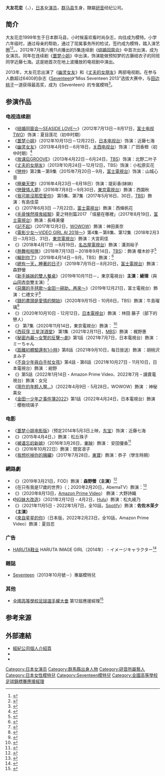 {{noteTA
|G1=JP Show
}}
{{艺人
| 类型     = 女演员
| 姓名     = 大友 花恋
| 图片     = 
| 原名     = {{lang|ja|大澤 花恋}}
| 外文名   = {{lang|ja|大友 花恋}}
| 外文     = ja
| 罗马拼音 = Otomo Karen 
| 国籍     = {{JPN}} 
| 出生日期 = {{birth_date_and _age|1999|10|9}}
| 出生地点 = {{flag|Japan|1990}}[[群马县|群马县]][[高崎市|高崎市]]
| 职业     = [[演员|演员]]、[[模特儿|模特儿]] 
| 語言     = [[日語|日語]]
| 教育程度 = 
| 出道作   = 《[[结婚同窗会|结婚同窗会〜SEASIDE LOVE〜]]》
| 出道日期 = {{start date and age|2012}}
| 活跃年代 = 2012年至今 
| 代表作   = '''電影'''<br />《[[恶梦小姐|噩梦小姐]]》<br/>《[[幽灵女友|幽灵女友]]》<br/>《[[我想吃掉你的胰臟|我想吃掉你的胰臟]]》<hr />'''電視劇'''<br />《[[戀仲|戀仲]]》<br />《[[熱舞啦啦隊|熱舞啦啦隊]]》
| 经纪公司 = [[研音|研音]]
| imdb     = 6046356
| 官方网站 = {{Official|https://www.ken-on.co.jp/artists/otomo/}}
}}
{{japanese|japanese=大友 花恋|kana=おおとも かれん|romaji=Otomo Karen}}
{{japanese|japanese=大澤 花恋|kana=おおさわ　かれん|romaji=Osawa Karen}}

'''大友花恋'''（{{jpn|j=大友 花恋|hg=おおとも かれん|rm=Otomo Karen}}，{{bd|1999年|10月9日|||catIdx=Otomo Karen}}），[[日本|日本]]女[[演员|演员]]，[[群马县|群马县]]生身，隸屬[[研音|研音]]经纪公司。

==简介==
大友花恋1999年生于日本群马县，小时候喜欢看时尚杂志，向往成为模特。小学六年级时，通过母亲的帮助，通过了现属事务所的检试，签约成为模特，踏入演艺圈<ref>{{cite web|script-title=ja:【注目の新人】大友花恋インタビュー|url=http://tvfan.kyodo.co.jp/feature-interview/interview/57426|publisher=Audition & Debut|date=2013-10-07|accessdate=2013-11-03|language=ja|archive-date=2019-12-28|archive-url=https://web.archive.org/web/20191228221139/https://tvfan.kyodo.co.jp/feature-interview/interview/57426|dead-url=no}}</ref><ref>{{cite web|script-title=ja:【気になるＰＥＲＳＯＮ２０１３】大友花恋　ドラマ「夫のカノジョ」|url=http://tvfan.kyodo.co.jp/feature-interview/interview/57426|publisher=テレビファン・ウェブ|language=ja|date=2013-10-22|accessdate=2013-11-03|archive-date=2019-12-28|archive-url=https://web.archive.org/web/20191228221139/https://tvfan.kyodo.co.jp/feature-interview/interview/57426|dead-url=no}}</ref>。。2012年7月周六晚11点播出的5集连续剧《[[结婚同窗会|结婚同窗会]]》中首次出演，成为女演员。同年在连续剧《[[恶梦小姐|噩梦小姐]]》中出演，饰演能做预知梦的古藤结衣子的同班同学近藤七海。这是她首次在地上波播放的电视剧中演出。

2013年，大友花恋出演了《[[幽灵女友|幽灵女友]]》和《[[丈夫的女朋友|丈夫的女朋友]]》两部电视剧。在参与人数超过6400的杂志《[[Seventeen_(日本雜誌)|Seventeen]]》“Miss Seventeen 2013”选拔大赛中，与[[田边桃子|田边桃子]]一道获得最高奖，成为《Seventeen》的专属模特<ref name="seventeen">{{cite web|script-title=ja:ミスセブンティーン2013が決定したよ！！|url=http://hpplus.jp/st/clip/1130513/|publisher=Seventeen ONLINE|date=2013-08-23|language=ja|accessdate=2013-08-23|archive-date=2013-08-28|archive-url=https://archive.today/20130828115058/http://hpplus.jp/st/clip/1130513/|dead-url=no}}</ref>。

==参演作品== 
=== 电视连续剧 ===
* 《[[结婚同窗会|结婚同窗会〜SEASIDE LOVE〜]]》（2012年7月13日－8月17日，[[富士电视TWO|富士电视TWO]]）饰演：夏目莲花（初中时期）
* 《[[恶梦小姐|噩梦小姐]]》（2012年10月13日－12月22日，[[日本电视台|日本电视台]]）饰演：近藤七海 
* 《[[幽灵女友|幽灵女友]]》（2013年4月9日－6月18日，[[关西电视台|关西电视台]]）饰演：广田香橙（初中时期）<ref>{{cite web|publisher=サンスポ|url=http://www.sanspo.com/geino/news/20130506/oth13050605030008-n1.html|script-title=ja:大友花恋１３歳「顔と名前一致する存在に」|language=ja|date=2013-05-06|accessdate=2013-08-28|deadurl=yes|archiveurl=https://web.archive.org/web/20130825171146/http://www.sanspo.com/geino/news/20130506/oth13050605030008-n1.html|archivedate=2013-08-25}}</ref> 
* 《[[放课后GROOVE|放课后GROOVE]]》（2013年4月22日－6月24日，[[TBS|TBS]]）饰演：北野二叶子
* 《[[丈夫的女朋友|丈夫的女朋友]]》（2013年10月24日－12月12日，TBS）饰演：小松原实花
* 《[[戀仲|戀仲]]》第2集－第9集（2015年7月20日－9月，[[富士電視台|富士電視台]]）饰演：山城心音
* 《[[極樂天使|極樂天使]]》（2016年4月23日－6月18日）饰演：堤彩香(妹妹)
* 《[[戀聲情人夢#電視劇|戀聲情人夢]]》（2016年7月8日－9月30日，[[東京電視台|東京電視台]]）飾演：西園秋
* 《[[其實並不在乎你#電視劇|我可能沒那麼愛你]]》 第5集、第7集（2017年5月16日、30日，[[東京放送控股|TBS]]）飾演：有島佳菜
* 《{{link-ja|屋頂的戀人|屋根裏の恋人}}》（2017年6月3日 －7月22日，[[富士電視台|富士電視台]]）飾演：西條帆花
* 《[[真實的恐怖故事#2017年|毛骨悚然撞鬼經驗]]》夏之特別篇2017 「墳墓在哪裡」（2017年8月19日，[[富士電視台|富士電視台]]）飾演：長峰美優
* 《[[記不起|記不起]]》（2017年12月2日，[[WOWOW|WOWOW]]）飾演：神田美奈
* 《[[電影少女#電視劇|電影少女～VIDEO GIRL AI 2018～]]》第4集－第8集、第12集（2018年2月3日－3月3日、31日，[[東京電視台|東京電視台]]）飾演：大宮莉佳
* 《{{link-ja|ミューブ♪〜秘密的歌園〜|ミューブ♪〜秘密の歌園〜}}》（2018年4月17日 －6月19日，[[名古屋電視台|名古屋電視台]]）飾演：溝渕裕子
* 《[[熱舞啦啦隊|熱舞啦啦隊]]》（2018年7月13日－2018年9月14日，[[TBS電視台|TBS]]）：飾演 榎木妙子<ref>{{Cite news|url=https://www.oricon.co.jp/news/2108878/full/|script-title=ja:土屋太鳳主演『チア☆ダン』レギュラー女優7人が決定 制服姿も解禁|newspaper=ORICON NEWS|publisher=[[オリコン|オリコン株式会社]]|date=2018-04-04|accessdate=2018-11-17|language=ja|archive-date=2019-09-03|archive-url=https://web.archive.org/web/20190903215433/https://www.oricon.co.jp/news/2108878/full/|dead-url=no}}</ref>
* 《[[輪到你了|輪到你了]]》（2019年4月14日－9月，TBS）飾演：{{lang|ja|妹尾あいり}}<ref>{{Cite news|url=https://www.oricon.co.jp/news/2130237/full/|script-title=ja:西野七瀬、日テレ2期連ドラ『あなたの番です』出演「素敵な作品を作りたい」【新キャスト30人発表】|publisher=ORICON NEWS|date=2019-02-25|accessdate=2019-04-09|language=ja|archive-date=2019-12-28|archive-url=https://web.archive.org/web/20191228212703/https://www.oricon.co.jp/news/2130237/full/|dead-url=no}}</ref>
* 《[[總有一天，睡著的日子|總有一天，睡著的日子]]》（2019年7月15日－8月20日，[[富士電視台|富士電視台]]）飾演：森野螢
* 《[[新手姊妹的雙人餐桌|新手姊妹的雙人餐桌]]》（2019年10月11日－，東京電視台）'''主演：綾理'''（與[[山田杏奈|山田杏奈]]雙主演）<ref>{{Cite news|url=https://www.oricon.co.jp/news/2143161/|script-title=ja:山田杏奈・大友花恋のダブル主演『新米姉妹のふたりごはん』ドラマ化|publisher=ORICON NEWS|date=2019-08-27|accessdate=2019-08-27|language=ja|archive-date=2019-08-27|archive-url=https://web.archive.org/web/20190827063951/https://www.oricon.co.jp/news/2143161/|dead-url=no}}</ref>
* 《[[惡魔的手毬歌|惡魔的手毬歌～金田一耕助、再來～]]》（2019年12月21日，富士電視台）飾演：仁禮文子<ref>{{Cite news|url=https://www.oricon.co.jp/news/2149790/full/|script-title=ja:大野いと、『金田一』新作で“呪われた子”役 大友花恋&菅野莉央も出演|publisher=ORICON NEWS|date=2019-11-29|accessdate=2019-11-29|language=ja}}</ref>
* 《[[錢的盡頭是愛情的開始|錢的盡頭是愛情的開始]]》（2020年9月15日 - 10月6日，TBS）飾演：牛島瑠璃<ref>{{Cite news|url=https://realsound.jp/movie/2020/08/post-603777.html|script-title=ja:『おカネの切れ目が恋のはじまり』大友花恋ら11名の新キャスト発表　主題歌はMr.Childrenの新曲に|publisher=realsound|date=2020-08-18|accessdate=2020-08-18|language=ja|archive-date=2020-11-01|archive-url=https://web.archive.org/web/20201101065040/https://realsound.jp/movie/2020/08/post-603777.html|dead-url=no}}</ref>
* 《{{link-ja|35歲的少女|35歳の少女。}}》（2020年10月10日 - 12月12日，[[日本電視台|日本電視台]]）飾演 ：林田 藤子（部下的戀人）
* 《{{link-ja|夢見了那個女孩|あのコの夢を見たんです。}}》 第7集（2020年11月14日，東京電視台）飾演： <ref>{{Cite news|url=https://www.oricon.co.jp/news/2171517/full/|script-title=ja:山里亮太の妄想ドラマにテレ東・深夜ドラマ史上最も豪華な女優が集結|publisher=ORICON NEWS|date=2020-09-09|accessdate=2020-09-09|language=ja|archive-date=2020-09-09|archive-url=https://web.archive.org/web/20200909221715/https://www.oricon.co.jp/news/2171517/full/|dead-url=no}}</ref>
* 《[[西荻窪_三星洋酒堂|西荻窪 三星洋酒堂]]》 第1集（2021年2月11日，[[MBS|MBS]]）飾演 ：梶野惠
* 《[[秘密內幕～女警的反擊～#電視劇|秘密內幕～女警的反擊～劇]]》第1話（2021年7月7日，日本電視台）飾演 ：ミーちゃん
* 《[[距離初體驗還有1小時#電視劇|距離初體驗還有1小時]]》第8話（2021年9月10日，每日放送）飾演 ：胡桃沢まみ子
* 《[[不良少年與白手杖女孩#電視劇|不良少年與白手杖女孩]]》第4話 - 第6話（2021年10月27日 - 11月10日，日本電視台）飾演 ：紺野
* 《{{lj|失戀飯|失恋めし}}》第5話（2022年1月14日・Amazon Prime Video、2022年7月・讀賣電視台）飾演：女兒
* 《[[現在的年輕人喔…#電視劇|現在的年輕人喔…]]》（2022年4月9日 - 5月28日，WOWOW）飾演 ：神秘美女
* 《[[金田一少年之事件簿_(電視劇)#第五代（2022年）|金田一少年之事件簿2022]]》第1話（2022年4月24日，日本電視台）飾演 ：櫻樹琉璃子

=== 电影 ===
* 《[[恶梦小姐|噩梦小姐电影版]]》（预定2014年5月3日上映，[[东宝|东宝]]）饰演：近藤七海
* 《{{link-ja|稻草人與球拍〜亞季和珠子的暑假|案山子とラケット_〜亜季と珠子の夏休み〜}}》（2015年4月4日，{{link-ja|AEON ENTERTAINMENT|イオンエンターテイメント}}）飾演：松丘珠子
* 《[[被遺忘的新娘|被遺忘的新娘]]》（2016年3月26日，[[東映|東映]]）飾演： 安田優香<ref>{{cite web |script-title=ja:大友花恋　映画『リップヴァンウィンクルの花嫁』に出演 |url=http://www.ken-on.co.jp/topics/2015/11/27/11674 |publisher=[[研音|研音]]官網 |date=2015-11-27 |accessdate=2018-11-17 |language=ja |archive-url=https://web.archive.org/web/20180216030408/https://www.ken-on.co.jp/topics/2015/11/27/11674 |archive-date=2018-02-16 |dead-url=yes }}</ref>
* 《{{link-ja|金牌男子|金メダル男}}》（2016年10月22日）飾演：間宮凛子
* 《[[我想吃掉你的胰臟|我想吃掉你的胰臟]]》（2017年7月28日，[[東寶|東寶]]）飾演：恭子（學生時期）

=== 網路劇 ===
* 《{{link-ja|總有一天，睡著的日子|いつか、眠りにつく日}}》（2019年3月21日，FOD）飾演：'''森野螢（主演）'''<ref>{{cite news|script-title=ja:大友花恋、連ドラ初主演で実写化　小関裕太・甲斐翔真・喜多乃愛と共演＜いつか、眠りにつく日＞|url=https://mdpr.jp/news/detail/1815416|publisher=[[modelpress|modelpress]]|date=2019-01-13|accessdate=2019-02-02|language=ja|archive-date=2019-04-23|archive-url=https://web.archive.org/web/20190423120601/https://mdpr.jp/news/detail/1815416|dead-url=no}}</ref>
* 《在只有我是17歲的世界》（{{lang|ja|僕だけが17歳の世界で}}；2020年2月20日，AbemaTV）飾演：{{lang|ja|野田はるか}}<ref>{{cite news|script-title=ja:大友花恋、佐野勇斗＆飯豊まりえ「僕だけが17歳の世界で」出演決定＜本人コメント＞|url=https://www.excite.co.jp/news/article/Mdpr_news1932716/|publisher=excite|date=2012-01-10|accessdate=2020-01-10|language=ja|archive-url=https://web.archive.org/web/20200110144515/https://www.excite.co.jp/news/article/Mdpr_news1932716/|archive-date=2020-01-10|dead-url=yes}}</ref>
* 《{{link-ja|妖怪人間貝拉～episode0～|妖怪人間ベラ ～episode0～}}》（2020年8月13日，[[Amazon_Prime_Video|Amazon Prime Video]]） 飾演：大野詩織
* 《[[NG妹大改造#電視劇|NG妹大改造]]》（2021年2月12日 - 4月2日，[[Hulu|Hulu]]）飾演：松丸綾乃
* 《{{lang|ja|クールな先輩とハツコイ模様}}》（2021年11月5日 - 2022年1月7日，全10話，[[Spotify|Spotify]]）飾演：'''佐佐木茉夕（主演）'''
* 《[[來自星星的你|來自星星的你]]》（日本版，2022年2月23日，全10話，Amazon Prime Video）飾演：夏目忍

=== 广告 ===
* [[HARUTA鞋业|HARUTA鞋业]] HARUTA IMAGE GIRL（2014年） - イメージキャラクター<ref>{{cite web|publisher=大友花恋オフィシャルブログ「かれんな花」|url=http://ameblo.jp/karen-ni-saku/entry-11716439732.html|script-title=ja:お知らせです！|date=2013-12-02|language=ja|accessdate=2013-12-02|archive-date=2016-10-09|archive-url=https://web.archive.org/web/20161009183232/http://ameblo.jp/karen-ni-saku/entry-11716439732.html|dead-url=no}}</ref>

=== 雜誌 ===
* [[Seventeen_(日本雜誌)|Seventeen]]（2013年10月號－）專屬模特兒
=== 其他 ===
*[[全國高等學校足球選手權大會|全國高等學校足球選手權大會]] 第12屆應援經理<ref>{{cite web|publisher=サンスポ|url=http://headlines.yahoo.co.jp/hl?a=20161205-00010000-dmenueiga-movi|script-title=ja:堀北真希や新垣結衣に続け！大友花恋、ネット上で「未来の石原さとみ」の声も」|language=ja|date=2016-12-05|accessdate=2016-12-05}}{{dead link|date=2017年12月 |bot=InternetArchiveBot |fix-attempted=yes }}</ref>

== 参考来源  ==
{{reflist}}

== 外部連結 ==
* [https://www.ken-on.co.jp/artists/otomo/ 經紀公司個人介紹頁] {{Wayback|url=https://www.ken-on.co.jp/artists/otomo/ |date=20210512113830 }}{{ja icon}}
* {{Ameba|karen-ni-saku}}
* {{Instagram|karen_otomo}}

{{研音集團}}
{{Seventeen (雜誌)}}
{{全國高等學校足球選手權大會應援經理}}

{{DEFAULTSORT:Otomo Karen}}
[[Category:日本女演员|Category:日本女演员]]
[[Category:群馬縣出身人物|Category:群馬縣出身人物]]
[[Category:研音所屬藝人|Category:研音所屬藝人]]
[[Category:日本女性模特兒|Category:日本女性模特兒]]
[[Category:Seventeen模特兒|Category:Seventeen模特兒]]
[[Category:全國高等學校足球錦標賽應援經理|Category:全國高等學校足球錦標賽應援經理]]